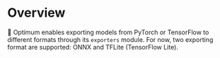 # Overview

🤗 Optimum enables exporting models from PyTorch or TensorFlow to different formats through its `exporters` module. For now, two exporting format are supported: ONNX and TFLite (TensorFlow Lite).
